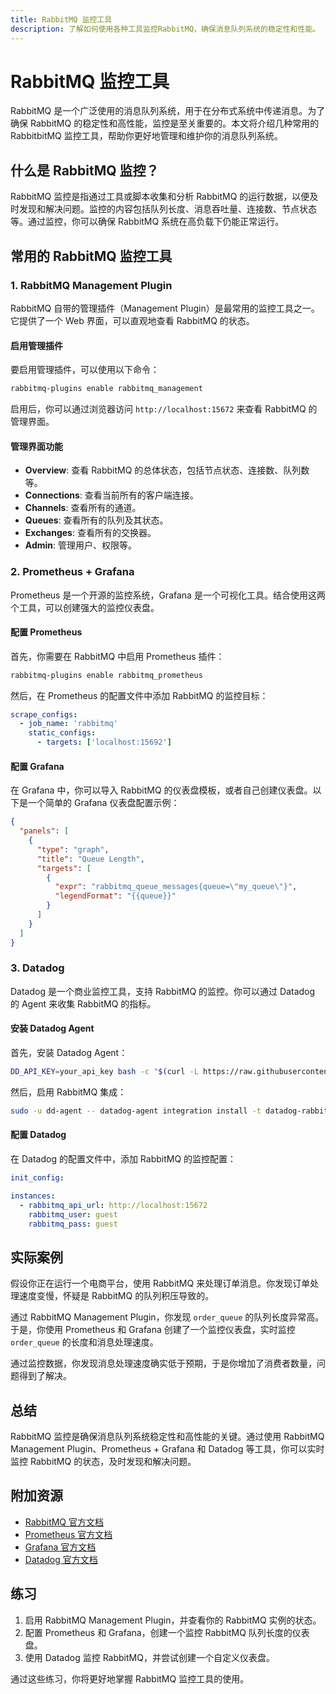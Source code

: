 ```yaml
---
title: RabbitMQ 监控工具
description: 了解如何使用各种工具监控RabbitMQ，确保消息队列系统的稳定性和性能。
---
```


# RabbitMQ 监控工具

RabbitMQ 是一个广泛使用的消息队列系统，用于在分布式系统中传递消息。为了确保 RabbitMQ 的稳定性和高性能，监控是至关重要的。本文将介绍几种常用的 RabbitbitMQ 监控工具，帮助你更好地管理和维护你的消息队列系统。

## 什么是 RabbitMQ 监控？

RabbitMQ 监控是指通过工具或脚本收集和分析 RabbitMQ 的运行数据，以便及时发现和解决问题。监控的内容包括队列长度、消息吞吐量、连接数、节点状态等。通过监控，你可以确保 RabbitMQ 系统在高负载下仍能正常运行。

## 常用的 RabbitMQ 监控工具

### 1. RabbitMQ Management Plugin

RabbitMQ 自带的管理插件（Management Plugin）是最常用的监控工具之一。它提供了一个 Web 界面，可以直观地查看 RabbitMQ 的状态。

#### 启用管理插件

要启用管理插件，可以使用以下命令：

```bash
rabbitmq-plugins enable rabbitmq_management
```

启用后，你可以通过浏览器访问 `http://localhost:15672` 来查看 RabbitMQ 的管理界面。

#### 管理界面功能

- **Overview**: 查看 RabbitMQ 的总体状态，包括节点状态、连接数、队列数等。
- **Connections**: 查看当前所有的客户端连接。
- **Channels**: 查看所有的通道。
- **Queues**: 查看所有的队列及其状态。
- **Exchanges**: 查看所有的交换器。
- **Admin**: 管理用户、权限等。

### 2. Prometheus + Grafana

Prometheus 是一个开源的监控系统，Grafana 是一个可视化工具。结合使用这两个工具，可以创建强大的监控仪表盘。

#### 配置 Prometheus

首先，你需要在 RabbitMQ 中启用 Prometheus 插件：

```bash
rabbitmq-plugins enable rabbitmq_prometheus
```

然后，在 Prometheus 的配置文件中添加 RabbitMQ 的监控目标：

```yaml
scrape_configs:
  - job_name: 'rabbitmq'
    static_configs:
      - targets: ['localhost:15692']
```

#### 配置 Grafana

在 Grafana 中，你可以导入 RabbitMQ 的仪表盘模板，或者自己创建仪表盘。以下是一个简单的 Grafana 仪表盘配置示例：

```json
{
  "panels": [
    {
      "type": "graph",
      "title": "Queue Length",
      "targets": [
        {
          "expr": "rabbitmq_queue_messages{queue=\"my_queue\"}",
          "legendFormat": "{{queue}}"
        }
      ]
    }
  ]
}
```

### 3. Datadog

Datadog 是一个商业监控工具，支持 RabbitMQ 的监控。你可以通过 Datadog 的 Agent 来收集 RabbitMQ 的指标。

#### 安装 Datadog Agent

首先，安装 Datadog Agent：

```bash
DD_API_KEY=your_api_key bash -c "$(curl -L https://raw.githubusercontent.com/DataDog/datadog-agent/master/cmd/agent/install_script.sh)"
```

然后，启用 RabbitMQ 集成：

```bash
sudo -u dd-agent -- datadog-agent integration install -t datadog-rabbitmq==1.0.0
```

#### 配置 Datadog

在 Datadog 的配置文件中，添加 RabbitMQ 的监控配置：

```yaml
init_config:

instances:
  - rabbitmq_api_url: http://localhost:15672
    rabbitmq_user: guest
    rabbitmq_pass: guest
```

## 实际案例

假设你正在运行一个电商平台，使用 RabbitMQ 来处理订单消息。你发现订单处理速度变慢，怀疑是 RabbitMQ 的队列积压导致的。

通过 RabbitMQ Management Plugin，你发现 `order_queue` 的队列长度异常高。于是，你使用 Prometheus 和 Grafana 创建了一个监控仪表盘，实时监控 `order_queue` 的长度和消息处理速度。

通过监控数据，你发现消息处理速度确实低于预期，于是你增加了消费者数量，问题得到了解决。

## 总结

RabbitMQ 监控是确保消息队列系统稳定性和高性能的关键。通过使用 RabbitMQ Management Plugin、Prometheus + Grafana 和 Datadog 等工具，你可以实时监控 RabbitMQ 的状态，及时发现和解决问题。

## 附加资源

- [RabbitMQ 官方文档](https://www.rabbitmq.com/documentation.html)
- [Prometheus 官方文档](https://prometheus.io/docs/)
- [Grafana 官方文档](https://grafana.com/docs/)
- [Datadog 官方文档](https://docs.datadoghq.com/)

## 练习

1. 启用 RabbitMQ Management Plugin，并查看你的 RabbitMQ 实例的状态。
2. 配置 Prometheus 和 Grafana，创建一个监控 RabbitMQ 队列长度的仪表盘。
3. 使用 Datadog 监控 RabbitMQ，并尝试创建一个自定义仪表盘。

通过这些练习，你将更好地掌握 RabbitMQ 监控工具的使用。